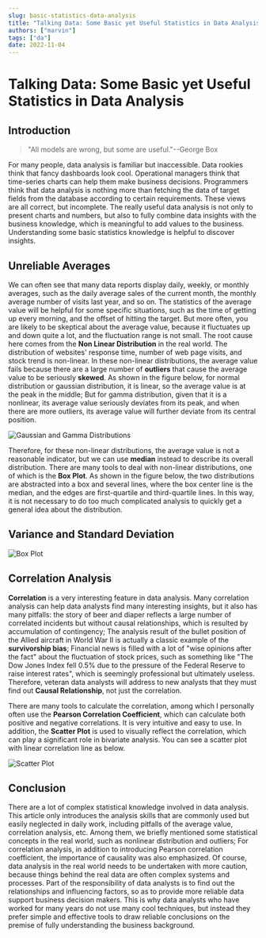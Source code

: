 ```yaml
---
slug: basic-statistics-data-analysis
title: "Talking Data: Some Basic yet Useful Statistics in Data Analysis"
authors: ["marvin"]
tags: ["da"]
date: 2022-11-04
---
```




# Talking Data: Some Basic yet Useful Statistics in Data Analysis

## Introduction

> "All models are wrong, but some are useful."--George Box

For many people, data analysis is familiar but inaccessible. Data rookies think that fancy dashboards look cool. Operational managers think that time-series charts can help them make business decisions. Programmers think that data analysis is nothing more than fetching the data of target fields from the database according to certain requirements. These views are all correct, but incomplete. The really useful data analysis is not only to present charts and numbers, but also to fully combine data insights with the business knowledge, which is meaningful to add values to the business. Understanding some basic statistics knowledge is helpful to discover insights.

## Unreliable Averages

We can often see that many data reports display daily, weekly, or monthly averages, such as the daily average sales of the current month, the monthly average number of visits last year, and so on. The statistics of the average value will be helpful for some specific situations, such as the time of getting up every morning, and the offset of hitting the target. But more often, you are likely to be skeptical about the average value, because it fluctuates up and down quite a lot, and the fluctuation range is not small. The root cause here comes from the **Non Linear Distribution** in the real world. The distribution of websites' response time, number of web page visits, and stock trend is non-linear. In these non-linear distributions, the average value fails because there are a large number of **outliers** that cause the average value to be seriously **skewed**. As shown in the figure below, for normal distribution or gaussian distribution, it is linear, so the average value is at the peak in the middle; But for gamma distribution, given that it is a nonlinear, its average value seriously deviates from its peak, and when there are more outliers, its average value will further deviate from its central position.

![Gaussian and Gamma Distributions](https://tva1.sinaimg.cn/large/008vxvgGly1h7vitc7gvfj31d60ow40o.jpg)

Therefore, for these non-linear distributions, the average value is not a reasonable indicator, but we can use **median** instead to describe its overall distribution. There are many tools to deal with non-linear distributions, one of which is the **Box Plot**. As shown in the figure below, the two distributions are abstracted into a box and several lines, where the box center line is the median, and the edges are first-quartile and third-quartile lines. In this way, it is not necessary to do too much complicated analysis to quickly get a general idea about the distribution.

<!--truncate-->

## Variance and Standard Deviation

![Box Plot](https://tva1.sinaimg.cn/large/008vxvgGly1h7vj9t68rqj30wa0nymy2.jpg)

## Correlation Analysis

**Correlation** is a very interesting feature in data analysis. Many correlation analysis can help data analysts find many interesting insights, but it also has many pitfalls: the story of beer and diaper reflects a large number of correlated incidents but without causal relationships, which is resulted by accumulation of contingency; The analysis result of the bullet position of the Allied aircraft in World War II is actually a classic example of the **survivorship bias**; Financial news is filled with a lot of "wise opinions after the fact" about the fluctuation of stock prices, such as something like "The Dow Jones Index fell 0.5% due to the pressure of the Federal Reserve to raise interest rates", which is seemingly professional but ultimately useless. Therefore, veteran data analysts will address to new analysts that they must find out **Causal Relationship**, not just the correlation.

There are many tools to calculate the correlation, among which I personally often use the **Pearson Correlation Coefficient**, which can calculate both positive and negative correlations. It is very intuitive and easy to use. In addition, the **Scatter Plot** is used to visually reflect the correlation, which can play a significant role in bivariate analysis. You can see a scatter plot with linear correlation line as below.

![Scatter Plot](https://tva1.sinaimg.cn/large/008vxvgGly1h7vk6j5lozj30vm0ns75k.jpg)

## Conclusion

There are a lot of complex statistical knowledge involved in data analysis. This article only introduces the analysis skills that are commonly used but easily neglected in daily work, including pitfalls of the average value, correlation analysis, etc. Among them, we briefly mentioned some statistical concepts in the real world, such as nonlinear distribution and outliers; For correlation analysis, in addition to introducing Pearson correlation coefficient, the importance of causality was also emphasized. Of course, data analysis in the real world needs to be undertaken with more caution, because things behind the real data are often complex systems and processes. Part of the responsibility of data analysts is to find out the relationships and influencing factors, so as to provide more reliable data support business decision makers. This is why data analysts who have worked for many years do not use many cool techniques, but instead they prefer simple and effective tools to draw reliable conclusions on the premise of fully understanding the business background.
